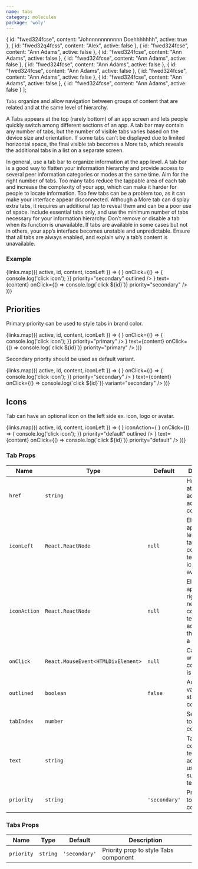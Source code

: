 ```yaml
---
name: tabs
category: molecules
package: 'woly'
---
```



  {
    id: "fwed324fcse",
    content: "Johnnnnnnnnnnn Doehhhhhhh",
    active: true
  },
  {
    id: "fwed32q4fcss",
    content: "Alex",
    active: false
  },
   {
    id: "fwed324fcse",
    content: "Ann Adams",
    active: false
  },
  {
    id: "fwed324fcse",
    content: "Ann Adams",
    active: false
  },
  {
    id: "fwed324fcse",
    content: "Ann Adams",
    active: false
  },
  {
    id: "fwed324fcse",
    content: "Ann Adams",
    active: false
  },
  {
    id: "fwed324fcse",
    content: "Ann Adams",
    active: false
  },
  {
    id: "fwed324fcse",
    content: "Ann Adams",
    active: false
  },
  {
    id: "fwed324fcse",
    content: "Ann Adams",
    active: false
  },
  {
    id: "fwed324fcse",
    content: "Ann Adams",
    active: false
  }
];

`Tabs` organize and allow navigation between groups of content that are related and at the same level of hierarchy.

A Tabs appears at the top (rarely bottom) of an app screen and lets people quickly switch among different sections of an app.
A tab bar may contain any number of tabs, but the number of visible tabs varies based on the device size and orientation.
If some tabs can’t be displayed due to limited horizontal space, the final visible tab becomes a More tab, which reveals the additional tabs in a list on a separate screen.

In general, use a tab bar to organize information at the app level. A tab bar is a good way to flatten your information hierarchy and provide access to several peer information categories or modes at the same time.
Aim for the right number of tabs. Too many tabs reduce the tappable area of each tab and increase the complexity of your app, which can make it harder for people to locate information. Too few tabs can be a problem too,
as it can make your interface appear disconnected. Although a More tab can display extra tabs, it requires an additional tap to reveal them and can be a poor use of space. Include essential tabs only, and use the minimum number of tabs necessary for your information hierarchy.
Don’t remove or disable a tab when its function is unavailable. If tabs are available in some cases but not in others, your app’s interface becomes unstable and unpredictable.
Ensure that all tabs are always enabled, and explain why a tab’s content is unavailable.

### Example

<Playground>
  <block.L style={{ width: '1200px' }}>
    <Tabs priority="secondary">
      {links.map(({ active, id, content, iconLeft }) => (
        <Tab
          active={active}
          key={id}
          href={`#${id}`}
          iconLeft={iconLeft}
          iconAction={
            <ButtonIcon
              icon={<IconClose />}
              onClick={() => {
                console.log('click icon');
              }}
              priority="secondary"
              outlined
            />
          }
          text={content}
          onClick={() => console.log(`click ${id}`)}
          priority="secondary"
        />
      ))}
    </Tabs>
  </block.L>
</Playground>

## Priorities

Primary priority can be used to style tabs in brand color.

<Playground>
  <block.L style={{ width: '1200px' }}>
    <Tabs priority="primary">
      {links.map(({ active, id, content, iconLeft }) => (
        <Tab
          active={active}
          key={id}
          href={`#${id}`}
          iconLeft={iconLeft}
          iconAction={
            <ButtonIcon
              icon={<IconClose />}
              onClick={() => {
                console.log('click icon');
              }}
              priority="primary"
            />
          }
          text={content}
          onClick={() => console.log(`click ${id}`)}
          priority="primary"
        />
      ))}
    </Tabs>
  </block.L>
</Playground>

Secondary priority should be used as default variant.

<Playground>
  <block.L style={{ width: '1200px' }}>
    <Tabs priority="secondary">
      {links.map(({ active, id, content, iconLeft }) => (
        <Tab
          active={active}
          key={id}
          href={`#${id}`}
          iconLeft={iconLeft}
          iconAction={
            <ButtonIcon
              icon={<IconClose />}
              onClick={() => {
                console.log('click icon');
              }}
              priority="secondary"
            />
          }
          text={content}
          onClick={() => console.log(`click ${id}`)}
          variant="secondary"
        />
      ))}
    </Tabs>
  </block.L>
</Playground>

## Icons

Tab can have an optional icon on the left side ex. icon, logo or avatar.

<Playground>
  <block.L style={{ width: '1200px' }}>
    <Tabs priority="default">
      {links.map(({ active, id, content, iconLeft }) => (
        <Tab
          active={active}
          key={id}
          href={`#${id}`}
          iconLeft={<IconPlus />}
          iconAction={
            <ButtonIcon
              icon={<IconClose />}
              onClick={() => {
                console.log('click icon');
              }}
              priority="default"
              outlined
            />
          }
          text={content}
          onClick={() => console.log(`click ${id}`)}
          priority="default"
        />
      ))}
    </Tabs>
  </block.L>
</Playground>

### Tab Props

| Name        | Type                               | Default       | Description                                                                                         |
| ----------- | ---------------------------------- | ------------- | --------------------------------------------------------------------------------------------------- |
| `href`      | `string`                           |               | Href - attribute that adds url adress to tab component                                              |
| `iconLeft`  | `React.ReactNode`                  | `null`        | Element appears on left side near tab component`s text (ex.: icon or avatar)                        |
| `iconAction`| `React.ReactNode`                  | `null`        | Element appears on right side near tab component`s text (ex.: action block, that consists a button) |
| `onClick`   | `React.MouseEvent<HTMLDivElement>` | `null`        | Callback when tab component is clicked                                                              |
| `outlined`  | `boolean`                          | `false`       | Add outline variant to style Tab component                                                          |
| `tabIndex`  | `number`                           |               | Set tabIndex to Tab component                                                                       |
| `text`      | `string`                           |               | Tab component`s text (ex.: url adress as ussual, in such cases text)                                |
| `priority`  | `string`                           | `'secondary'` | Priority prop to style Tab component                                                                |

### Tabs Props

| Name      | Type     | Default       | Description                           |
| --------- | -------- | ------------- | ------------------------------------- |
| `priority`| `string` | `'secondary'` | Priority prop to style Tabs component |
